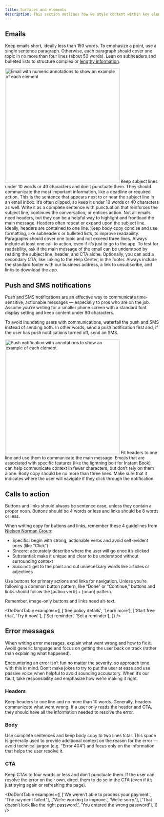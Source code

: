 ```yaml
---
title: Surfaces and elements
description: This section outlines how we style content within key elements and surfaces. For component-level guidelines, see individual component pages.
---
```



## Emails

Keep emails short, ideally less than 150 words. To emphasize a point, use a single sentence paragraph. Otherwise, each paragraph should cover one topic in no more than four lines (about 50 words). Lean on subheaders and bulleted lists to structure complex or [lengthy information](/overview/content-design/grammar-and-mechanics#section-write-using-plain-language).

<Img
    src="./email.png"
    alt="Email with numeric annotations to show an example of each element"
    width="375px"
    className="ba b-gray-300 mb3 dib"
/>
<Anatomy>
    <AnatomyItem number="1" title="Subject lines (SL)">
        <Text size={2} className="black-300">
            Keep subject lines under 10 words or 40 characters and don’t punctuate them. They should
            communicate the most important information, like a deadline or required action.
        </Text>
    </AnatomyItem>
    <AnatomyItem number="2" title="Pre-headers (PH)">
        <Text size={2} className="black-300">
            This is the sentence that appears next to or near the subject line in an email inbox.
            It’s often clipped, so keep it under 10 words or 40 characters as well. Write it as a
            complete sentence with punctuation that reinforces the subject line, continues the
            conversation, or entices action.
        </Text>
    </AnatomyItem>
    <AnatomyItem number="3" title="Headers">
        <Text size={2} className="black-300">
            Not all emails need headers, but they can be a helpful way to highlight and frontload
            the main message. Headers often repeat or expand upon the subject line. Ideally, headers
            are contained to one line.
        </Text>
    </AnatomyItem>
    <AnatomyItem number="4" title="Body">
        <Text size={2} className="black-300">
            Keep body copy concise and use formatting, like subheaders or bulleted lists, to improve
            readability. Paragraphs should cover one topic and not exceed three lines.
        </Text>
    </AnatomyItem>
    <AnatomyItem number="5" title="Calls to action (CTAs)">
        <Text size={2} className="black-300">
            Always include at least one call to action, even if it’s just to go to the app. To test
            for readability, ask if the main message of the email can be understood by reading the
            subject line, header, and CTA alone.
        </Text>
    </AnatomyItem>
    <AnatomyItem number="6" title="Footers">
        <Text size={2} className="black-300">
            Optionally, you can add a secondary CTA, like linking to the Help Center, in the footer.
            Always include the standard footer with our business address, a link to unsubscribe, and
            links to download the app.
        </Text>
    </AnatomyItem>
</Anatomy>

## Push and SMS notifications

Push and SMS notifications are an effective way to communicate time-sensitive, actionable messages — especially to pros who are on the job. Assume you’re writing for a smaller phone screen with a standard font display setting and keep content under 90 characters.

To avoid inundating users with communications, waterfall the push and SMS instead of sending both. In other words, send a push notification first and, if the user has push notifications turned off, send an SMS.

<Img
    src="./push.png"
    alt="Push notification with annotations to show an example of each element"
    width="375px"
    className="ba b-gray-300 mb3 dib"
/>
<Anatomy>
    <AnatomyItem number="1" title="Headers">
        <Text size={2} className="black-300">
            Fit headers to one line and use them to communicate the main message. Emojis that are
            associated with specific features (like the lightning bolt for Instant Book) can help
            communicate context in fewer characters, but don’t rely on them alone.
        </Text>
    </AnatomyItem>
    <AnatomyItem number="2" title="Body">
        <Text size={2} className="black-300">
            Body copy should be no more than three lines. Make sure that it indicates where the user
            will navigate if they click through the notification.
        </Text>
    </AnatomyItem>
</Anatomy>

## Calls to action

Buttons and links should always be sentence case, unless they contain a proper noun. Buttons should be 4 words or less and links should be 8 words or less.

When writing copy for buttons and links, remember these 4 guidelines from [Nielsen Norman Group](https://www.nngroup.com/articles/better-link-labels/):

-   Specific: begin with strong, actionable verbs and avoid self-evident ones (like “Click”)
-   Sincere: accurately describe where the user will go once it’s clicked
-   Substantial: make it unique and clear to be understood without surrounding context
-   Succinct: get to the point and cut unnecessary words like articles or adjectives

Use buttons for primary actions and links for navigation. Unless you’re following a common button pattern, like “Done” or “Continue,” buttons and links should follow the [action verb] + [noun] pattern.

Remember, image-only buttons and links need alt-text.

<DoDontTable
    examples={[
        ['See policy details', 'Learn more'],
        ['Start free trial', 'Try it now!'],
        ['Set reminder', 'Set a reminder'],
    ]}
/>

## Error messages

When writing error messages, explain what went wrong and how to fix it. Avoid generic language and focus on getting the user back on track (rather than explaining what happened).

Encountering an error isn’t fun no matter the severity, so approach tone with this in mind. Don’t make jokes to try to put the user at ease and use passive voice when helpful to avoid sounding accusatory. When it’s our fault, take responsibility and emphasize how we’re making it right.

### Headers

Keep headers to one line and no more than 10 words. Generally, headers communicate what went wrong. If a user only reads the header and CTA, they should have all the information needed to resolve the error.

### Body

Use complete sentences and keep body copy to two lines total. This space is generally used to provide additional context on the reason for the error — avoid technical jargon (e.g. “Error 404”) and focus only on the information that helps the user resolve it.

### CTA

Keep CTAs to four words or less and don’t punctuate them. If the user can resolve the error on their own, direct them to do so in the CTA (even if it’s just trying again or refreshing the page).

<DoDontTable
    examples={[
        ['We weren’t able to process your payment.', 'The payment failed.'],
        ['We’re working to improve.', 'We’re sorry.'],
        ['That doesn’t look like the right password.', 'You entered the wrong password'],
    ]}
/>
